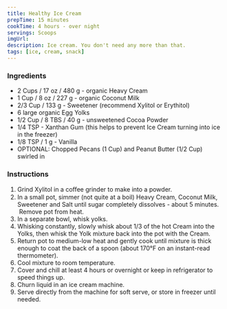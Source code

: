 ```yaml
---
title: Healthy Ice Cream
prepTime: 15 minutes
cookTime: 4 hours - over night
servings: Scoops
imgUrl:
description: Ice cream. You don't need any more than that.
tags: [ice, cream, snack]
---
```


### Ingredients

- 2 Cups / 17 oz / 480 g - organic Heavy Cream
- 1 Cup / 8 oz / 227 g - organic Coconut Milk
- 2/3 Cup / 133 g - Sweetener (recommend Xylitol or Erythitol)
- 6 large organic Egg Yolks
- 1/2 Cup / 8 TBS / 40 g - unsweetened Cocoa Powder
- 1/4 TSP - Xanthan Gum (this helps to prevent Ice Cream turning into ice in the freezer)
- 1/8 TSP / 1 g - Vanilla
- OPTIONAL: Chopped Pecans (1 Cup) and Peanut Butter (1/2 Cup) swirled in

### Instructions

1. Grind Xylitol in a coﬀee grinder to make into a powder.
1. In a small pot, simmer (not quite at a boil) Heavy Cream, Coconut Milk, Sweetener and Salt until sugar completely dissolves - about 5 minutes.  Remove pot from heat.
1. In a separate bowl, whisk yolks.
1. Whisking constantly, slowly whisk about 1/3 of the hot Cream into the Yolks, then whisk the Yolk mixture back into the pot with the Cream.
1. Return pot to medium-low heat and gently cook until mixture is thick enough to coat the back of a spoon (about 170°F on an instant-read thermometer).
1. Cool mixture to room temperature.
1. Cover and chill at least 4 hours or overnight or keep in refrigerator to speed things up.
1. Churn liquid in an ice cream machine.
1. Serve directly from the machine for soft serve, or store in freezer until needed.
